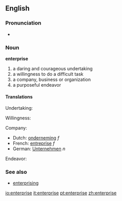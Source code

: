 {{see|Enterprise}}

==English==

===Pronunciation===
*{{audio|en-us-enterprise.ogg|Audio (US)}}

===Noun===
'''enterprise'''

# a daring and courageous undertaking
# a willingness to do a difficult task
# a company, business or organization
# a purposeful endeavor

==== Translations ====
Undertaking:

Willingness:

Company:

*Dutch: [[onderneming]] ''f''
*French: [[entreprise]] ''f''
*German: [[Unternehmen]] ''n''

Endeavor:

=== See also ===
*[[enterprising]]

[[io:enterprise]]
[[it:enterprise]]
[[pt:enterprise]]
[[zh:enterprise]]